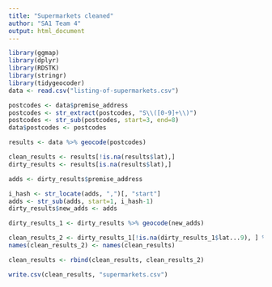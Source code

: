 ```yaml
---
title: "Supermarkets cleaned"
author: "SA1 Team 4"
output: html_document
---
```


```r
library(ggmap)
library(dplyr)
library(RDSTK)
library(stringr)
library(tidygeocoder)
data <- read.csv("listing-of-supermarkets.csv")
```

```r
postcodes <- data$premise_address
postcodes <- str_extract(postcodes, "S\\([0-9]+\\)")
postcodes <- str_sub(postcodes, start=3, end=8)
data$postcodes <- postcodes
```

```r
results <- data %>% geocode(postcodes)

clean_results <- results[!is.na(results$lat),]
dirty_results <- results[is.na(results$lat),]

adds <- dirty_results$premise_address

i_hash <- str_locate(adds, ",")[, "start"]
adds <- str_sub(adds, start=1, i_hash-1)
dirty_results$new_adds <- adds
```

```r
dirty_results_1 <- dirty_results %>% geocode(new_adds)
```

```r
clean_results_2 <- dirty_results_1[!is.na(dirty_results_1$lat...9), ] %>% select(-c(lat...6, long...7, new_adds))
names(clean_results_2) <- names(clean_results)

clean_results <- rbind(clean_results, clean_results_2)
```

```r
write.csv(clean_results, "supermarkets.csv")
```




